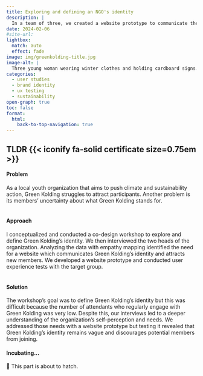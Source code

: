 ```yaml
---
title: Exploring and defining an NGO's identity
description: |
  In a team of three, we created a website prototype to communicate the organization's identity and attract new members.
date: 2024-02-06
#site-url:
lightbox:
  match: auto
  effect: fade
image: img/greenkolding-title.jpg
image-alt: |
  Three young woman wearing winter clothes and holding cardboard signs. The sign of the woman on the far left reads in Danish: the ice is melting while we are waiting
categories:
  - user studies
  - brand identity
  - ux testing
  - sustainability
open-graph: true
toc: false
format:
  html:
    back-to-top-navigation: true
---
```


::: {.callout-caution collapse="false" .column-body-outset}
## TLDR {{< iconify fa-solid certificate size=0.75em >}} 

#### Problem
As a local youth organization that aims to push climate and sustainability action, Green Kolding struggles to [attract participants]{.highlight}. Another problem is its members' uncertainty about what Green Kolding stands for.<br><br>

#### Approach
I conceptualized and conducted a [co-design workshop]{.highlight} to explore and define Green Kolding's identity. We then [interviewed]{.highlight} the two heads of the organization. Analyzing the data with [empathy mapping]{.highlight} identified the need for a website which communicates Green Kolding's identity and attracts new members. We developed a website prototype and conducted [user experience tests]{.highlight} with the target group.<br><br>

#### Solution
The workshop's goal was to [define Green Kolding's identity]{.highlight} but this was difficult because the number of attendants who regularly engage with Green Kolding was very low.
Despite this, our interviews led to a deeper understanding of the organization's self-perception and needs. We addressed those needs with a [website prototype]{.highlight} but testing it revealed that Green Kolding's identity remains vague and discourages potential members from joining.
:::

::: {.tbc}
#### Incubating...
🐣 This part is about to hatch.
:::